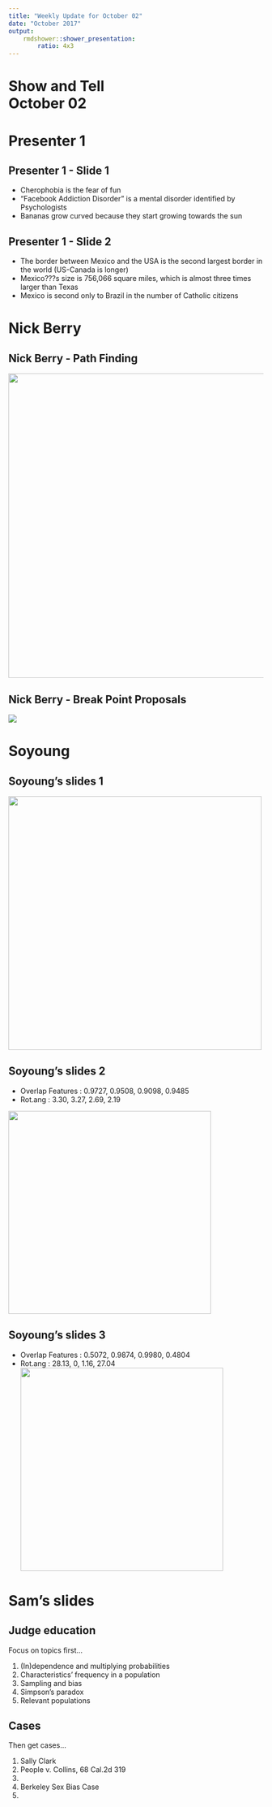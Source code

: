 ```yaml
---
title: "Weekly Update for October 02"
date: "October 2017"
output: 
    rmdshower::shower_presentation:
        ratio: 4x3
---
```


# Show and Tell <br> October 02

# Presenter 1

## Presenter 1 - Slide 1

- Cherophobia is the fear of fun
- "Facebook Addiction Disorder" is a mental disorder identified by Psychologists
- Bananas grow curved because they start growing towards the sun

## Presenter 1 - Slide 2

- The border between Mexico and the USA is the second largest border in the world (US-Canada is longer)
- Mexico???s size is 756,066 square miles, which is almost three times larger than Texas
- Mexico is second only to Brazil in the number of Catholic citizens

# Nick Berry

## Nick Berry - Path Finding

<img src="images/AnimatePaths.gif" width=600>

## Nick Berry - Break Point Proposals

<img src="images/LondonBreakPoints.png">

# Soyoung

## Soyoung's slides 1

<img src="images/plan1_3circles.png" width=500>


## Soyoung's slides 2
- Overlap Features : 0.9727, 0.9508, 0.9098, 0.9485
- Rot.ang : 3.30, 3.27, 2.69, 2.19

<img src="images/step2_plot_good.png" width=400>

## Soyoung's slides 3
- Overlap Features :  0.5072, 0.9874, 0.9980, 0.4804
- Rot.ang : 28.13, 0, 1.16, 27.04
<img src="images/step2_plot_bad.png" width=400>

# Sam's slides

## Judge education

Focus on topics first...

1. (In)dependence and multiplying probabilities
2. Characteristics' frequency in a population
3. Sampling and bias
4. Simpson's paradox
5. Relevant populations

## Cases

Then get cases...

1. Sally Clark
2. People v. Collins, 68 Cal.2d 319
3. 
4. Berkeley Sex Bias Case
5. 
